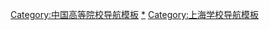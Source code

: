 [[Category:中国高等院校导航模板|Category:中国高等院校导航模板]]
[[Category:上海高等院校|*]]
[[Category:上海学校导航模板|Category:上海学校导航模板]]